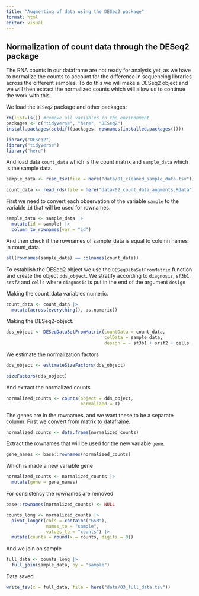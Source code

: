 ```yaml
---
title: "Augmenting of data using the DESeq2 package"
format: html
editor: visual
---
```


## Normalization of count data through the DESeq2 package

The RNA counts in our dataframe are not ready for analysis yet, as we have to normalize the counts to account for the difference in sequencing libraries across the different samples. To do this we will make a DESeq2 object and we will then extract the normalized counts which will allow us to continue the work with this.

We load the `DESeq2` package and other packages:

```r
rm(list=ls()) #remove all variables in the environment
packages <- c("tidyverse", "here", "DESeq2")
install.packages(setdiff(packages, rownames(installed.packages())))

library("DESeq2")
library("tidyverse")
library("here")
```

And load data `count_data` which is the count matrix and `sample_data` which is the sample data.

```r
sample_data <- read_tsv(file = here("data/01_cleaned_sample_data.tsv"))

count_data <- read_rds(file = here("data/02_count_data_augments.Rdata"))
```

First we need to convert each observation of the variable `sample` to the variable `id` that will be used for rownames.

```r
sample_data <- sample_data |>
  mutate(id = sample) |> 
  column_to_rownames(var = "id")
```

And then check if the rownames of sample_data is equal to column names in count_data.

```r
all(rownames(sample_data) == colnames(count_data))
```

To establish the DESeq2 object we use the `DESeqDataSetFromMatrix` function and create the object `dds_object`. We stratify according to `diagnosis`, `sf3b1`, `srsf2` and `cells` where `diagnosis` is put in the end of the argument `design`

Making the count_data variables numeric.

```r
count_data <- count_data |> 
  mutate(across(everything(), as.numeric))
```

Making the DESeq2-object.

```r
dds_object <- DESeqDataSetFromMatrix(countData = count_data, 
                                     colData = sample_data, 
                                     design = ~ sf3b1 + srsf2 + cells + diagnosis)
```

We estimate the normalization factors

```r
dds_object <- estimateSizeFactors(dds_object)

sizeFactors(dds_object)
```

And extract the normalized counts

```r
normalized_counts <- counts(object = dds_object, 
                            normalized = T)
```

The genes are in the rownames, and we want these to be a separate column. First we convert from matrix to dataframe.

```r
normalized_counts <- data.frame(normalized_counts)
```

Extract the rownames that will be used for the new variable `gene`.

```r
gene_names <- base::rownames(normalized_counts)

```

Which is made a new variable gene

```r
normalized_counts <- normalized_counts |> 
  mutate(gene = gene_names)
```

For consistency the rownames are removed

```r
base::rownames(normalized_counts) <- NULL
```

```r
counts_long <- normalized_counts |> 
  pivot_longer(cols = contains("GSM"), 
               names_to = "sample", 
               values_to = "counts") |> 
  mutate(counts = round(x = counts, digits = 0))
```

And we join on sample

```r
full_data <- counts_long |> 
  full_join(sample_data, by = "sample")
```

Data saved

```r
write_tsv(x = full_data, file = here("data/03_full_data.tsv"))
```
